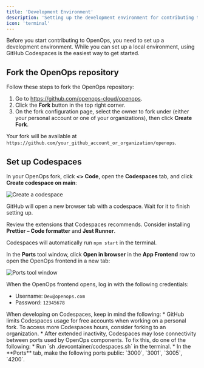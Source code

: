```yaml
---
title: 'Development Environment'
description: 'Setting up the development environment for contributing to OpenOps'
icon: 'terminal'
---
```


Before you start contributing to OpenOps, you need to set up a development environment. While you can set up a local environment, using GitHub Codespaces is the easiest way to get started.

## Fork the OpenOps repository

Follow these steps to fork the OpenOps repository:

1. Go to https://github.com/openops-cloud/openops.
2. Click the **Fork** button in the top right corner.
3. On the fork configuration page, select the owner to fork under (either your personal account or one of your organizations), then click **Create Fork**.

Your fork will be available at `https://github.com/your_github_account_or_organization/openops`.

## Set up Codespaces

In your OpenOps fork, click **\<\> Code**, open the **Codespaces** tab, and click **Create codespace on main**:

![Create a codespace](/images/contributing/create-codespace.png)

GitHub will open a new browser tab with a codespace. Wait for it to finish setting up.

Review the extensions that Codespaces recommends. Consider installing **Prettier – Code formatter** and **Jest Runner**.

Codespaces will automatically run `npm start` in the terminal.

In the **Ports** tool window, click **Open in browser** in the **App Frontend** row to open the OpenOps frontend in a new tab:

![Ports tool window](/images/contributing/ports.png)

When the OpenOps frontend opens, log in with the following credentials:
* Username: `Dev@openops.com`
* Password: `12345678`

<Warning>
When developing on Codespaces, keep in mind the following:
* GitHub limits Codespaces usage for free accounts when working on a personal fork. To access more Codespaces hours, consider forking to an organization.
* After extended inactivity, Codespaces may lose connectivity between ports used by OpenOps components. To fix this, do one of the following:
  * Run `sh .devcontainer/codespaces.sh` in the terminal.
  * In the **Ports** tab, make the following ports public: `3000`, `3001`, `3005`, `4200`.
</Warning>
